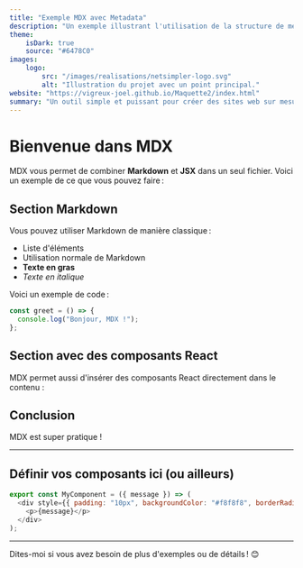 ```yaml
---
title: "Exemple MDX avec Metadata"
description: "Un exemple illustrant l'utilisation de la structure de métadonnées spécifiée."
theme:
    isDark: true
    source: "#6478C0"
images:
    logo:
        src: "/images/realisations/netsimpler-logo.svg"
        alt: "Illustration du projet avec un point principal."
website: "https://vigreux-joel.github.io/Maquette2/index.html"
summary: "Un outil simple et puissant pour créer des sites web sur mesure, en toute autonomie."
---
```


# Bienvenue dans MDX

MDX vous permet de combiner **Markdown** et **JSX** dans un seul fichier. Voici un exemple de ce que vous pouvez faire :

## Section Markdown

Vous pouvez utiliser Markdown de manière classique :

- Liste d'éléments
- Utilisation normale de Markdown
- **Texte en gras**
- *Texte en italique*

Voici un exemple de code :

```javascript
const greet = () => {
  console.log("Bonjour, MDX !");
};
```

## Section avec des composants React

MDX permet aussi d'insérer des composants React directement dans le contenu :



## Conclusion

MDX est super pratique !

---

## Définir vos composants ici (ou ailleurs)

```javascript
export const MyComponent = ({ message }) => (
  <div style={{ padding: "10px", backgroundColor: "#f8f8f8", borderRadius: "5px" }}>
    <p>{message}</p>
  </div>
);
```

---

Dites-moi si vous avez besoin de plus d'exemples ou de détails ! 😊